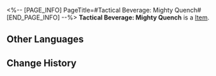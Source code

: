 <%-- [PAGE_INFO]
PageTitle=#Tactical Beverage: Mighty Quench#
[END_PAGE_INFO] --%>
{{Item Infobox
|id          = 250710
|image       = Item Tactical Beverage- Mighty Quench.png{{subst:void|<!--$UPLOAD:<<SpriteOutput/ItemFigures/250710.png>-<Item Tactical Beverage- Mighty Quench.png>-<Item Icons>>-->}}
|type        = 
|invCategory = 
|rarity      = 4
|effect      = 
|description = After triggering a follow-up attack, increases DMG received by target.
}}
{{Description|A tactical beverage brand said to cause the illusion of increased strength.<br /><br />''"Drink Mighty Quench, might bring miracles."''}}
'''Tactical Beverage: Mighty Quench''' is a [[Item]].

==Other Languages==
{{Other Languages
|en   = Tactical Beverage: Mighty Quench
|zhs  = 战术饮料•大力宝
|zht  = 戰術飲料•大力寶
|ja   = 戦闘用飲料・ダイリキ
|ko   = 전술 음료•괴력수
|es   = Bebida táctica: Powerforce
|fr   = Boisson tactique&nbsp;: Puissance Max
|ru   = Напиток: Могучее утоление
|th   = เครื่องดื่มกลยุทธ์: ขุมพลัง
|vi   = Thức Uống Chiến Thuật - Đại Lực Bảo
|de   = Taktisches Getränk: Mighty Quench
|id   = Minuman Taktis: Super Joss
|pt   = Bebida Tática: Poderosa Sacia-Sede
}}

==Change History==
{{Change History|2.5}}